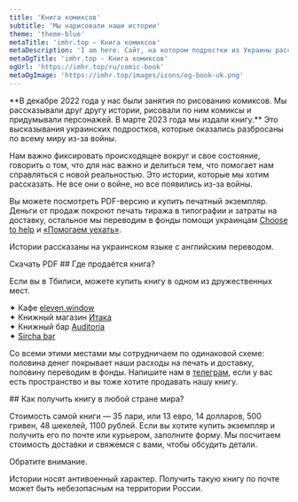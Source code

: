 ```yaml
---
title: 'Книга комиксов'
subtitle: 'Мы нарисовали наши истории'
theme: 'theme-blue'
metaTitle: 'imhr.top — Книга комиксов'
metaDescription: 'I am here. Сайт, на котором подростки из Украины рассказывают свои истории.'
metaOgTitle: 'imhr.top - Книга комиксов'
ogUrl: 'https://imhr.top/ru/comic-book'
metaOgImage: 'https://imhr.top/images/icons/og-book-uk.png'
---
```


<HeadingCustomSubtitle img="/images/comic-book/cover.jpg" />
<Medium>
  **В декабре 2022 года у нас были занятия по рисованию комиксов. Мы
  рассказывали друг другу истории, рисовали по ним комиксы и придумывали
  персонажей. В марте 2023 года мы издали книгу.**
</Medium>

<Medium>
  Это высказывания украинских подростков, которые оказались разбросаны по всему миру из-за войны.

Нам важно фиксировать происходящее вокруг и свое состояние, говорить о том, что для нас важно и делиться тем, что помогает нам справляться с новой реальностью. Это истории, которые мы хотим рассказать. Не все они о войне, но все появились из-за войны.

Вы можете посмотреть PDF-версию и купить печатный экземпляр. Деньги от продаж покроют печать тиража в типографии и затраты на доставку, остальное мы переводим в фонды помощи украинцам <a href="https://choosetohelp.ge/" target="_blank">Choose to help</a> и <a href="https://helpingtoleave.org/en" target="_blank">«Помогаем уехать»</a>.

Истории рассказаны на украинском языке с английским переводом.

</Medium>

<Medium>
  <ArticleButton>Скачать PDF</ArticleButton>
</Medium>

<Medium>
  ## Где продаётся книга?

Если вы в Тбилиси, можете купить книгу в одном из дружественных мест.

✦ Кафе <a href="https://www.instagram.com/eleven.window/" target="_blank">eleven.window</a>  
 ✦ Книжный магазин <a href="https://www.instagram.com/itakabooks/" target="_blank">Итака</a>  
 ✦ Книжный бар <a href="https://www.instagram.com/auditoria_booksbar/" target="_blank">Auditoria</a>  
 ✦ <a href="https://www.instagram.com/sircha_bar/" target="_blank">Sircha bar</a>

Со всеми этими местами мы сотрудничаем по одинаковой схеме: половина денег покрывает наши расходы на печать и доставку, половину переводим в фонды. Напишите нам в <a href="https://t.me/+tiiH3XpLUB03YWFi" target="_blank">телеграм</a>, если у вас есть пространство и вы тоже хотите продавать нашу книгу.

</Medium>

<Medium>
  ## Как получить книгу в любой стране мира?

Стоимость самой книги — 35 лари, или 13 евро, 14 долларов, 500 гривен, 48 шекелей, 1100 рублей. Если вы хотите купить экземпляр и получить его по почте или курьером, заполните форму. Мы посчитаем стоимость доставки и свяжемся с вами, чтобы обсудить детали.

Обратите внимание.

Истории носят антивоенный характер. Получить такую книгу по почте может быть небезопасным на территории России.

</Medium>

<Medium>
  <RequestForm />
</Medium>
